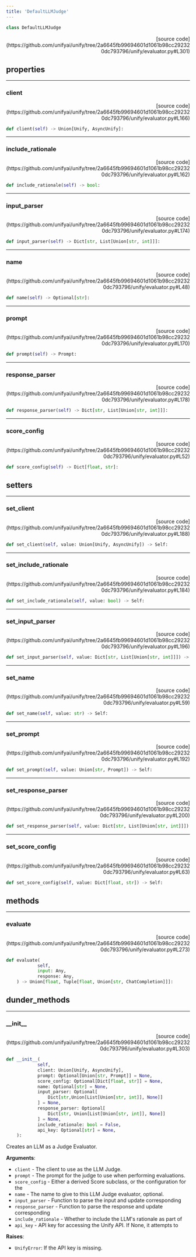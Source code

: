 ```yaml
---
title: 'DefaultLLMJudge'
---
```


```python
class DefaultLLMJudge
```

<p align="right">[source code](https://github.com/unifyai/unify/tree/2a6645fb99694601d1061b98cc292320dc793796/unify/evaluator.py#L301)</p>



## properties

---

### client

<p align="right">[source code](https://github.com/unifyai/unify/tree/2a6645fb99694601d1061b98cc292320dc793796/unify/evaluator.py#L166)</p>

```python
def client(self) -> Union[Unify, AsyncUnify]:
```



---

### include\_rationale

<p align="right">[source code](https://github.com/unifyai/unify/tree/2a6645fb99694601d1061b98cc292320dc793796/unify/evaluator.py#L162)</p>

```python
def include_rationale(self) -> bool:
```



---

### input\_parser

<p align="right">[source code](https://github.com/unifyai/unify/tree/2a6645fb99694601d1061b98cc292320dc793796/unify/evaluator.py#L174)</p>

```python
def input_parser(self) -> Dict[str, List[Union[str, int]]]:
```



---

### name

<p align="right">[source code](https://github.com/unifyai/unify/tree/2a6645fb99694601d1061b98cc292320dc793796/unify/evaluator.py#L48)</p>

```python
def name(self) -> Optional[str]:
```



---

### prompt

<p align="right">[source code](https://github.com/unifyai/unify/tree/2a6645fb99694601d1061b98cc292320dc793796/unify/evaluator.py#L170)</p>

```python
def prompt(self) -> Prompt:
```



---

### response\_parser

<p align="right">[source code](https://github.com/unifyai/unify/tree/2a6645fb99694601d1061b98cc292320dc793796/unify/evaluator.py#L178)</p>

```python
def response_parser(self) -> Dict[str, List[Union[str, int]]]:
```



---

### score\_config

<p align="right">[source code](https://github.com/unifyai/unify/tree/2a6645fb99694601d1061b98cc292320dc793796/unify/evaluator.py#L52)</p>

```python
def score_config(self) -> Dict[float, str]:
```



## setters

---

### set\_client

<p align="right">[source code](https://github.com/unifyai/unify/tree/2a6645fb99694601d1061b98cc292320dc793796/unify/evaluator.py#L188)</p>

```python
def set_client(self, value: Union[Unify, AsyncUnify]) -> Self:
```



---

### set\_include\_rationale

<p align="right">[source code](https://github.com/unifyai/unify/tree/2a6645fb99694601d1061b98cc292320dc793796/unify/evaluator.py#L184)</p>

```python
def set_include_rationale(self, value: bool) -> Self:
```



---

### set\_input\_parser

<p align="right">[source code](https://github.com/unifyai/unify/tree/2a6645fb99694601d1061b98cc292320dc793796/unify/evaluator.py#L196)</p>

```python
def set_input_parser(self, value: Dict[str, List[Union[str, int]]]) -> Self:
```



---

### set\_name

<p align="right">[source code](https://github.com/unifyai/unify/tree/2a6645fb99694601d1061b98cc292320dc793796/unify/evaluator.py#L59)</p>

```python
def set_name(self, value: str) -> Self:
```



---

### set\_prompt

<p align="right">[source code](https://github.com/unifyai/unify/tree/2a6645fb99694601d1061b98cc292320dc793796/unify/evaluator.py#L192)</p>

```python
def set_prompt(self, value: Union[str, Prompt]) -> Self:
```



---

### set\_response\_parser

<p align="right">[source code](https://github.com/unifyai/unify/tree/2a6645fb99694601d1061b98cc292320dc793796/unify/evaluator.py#L200)</p>

```python
def set_response_parser(self, value: Dict[str, List[Union[str, int]]]) -> Self:
```



---

### set\_score\_config

<p align="right">[source code](https://github.com/unifyai/unify/tree/2a6645fb99694601d1061b98cc292320dc793796/unify/evaluator.py#L63)</p>

```python
def set_score_config(self, value: Dict[float, str]) -> Self:
```



## methods

---

### evaluate

<p align="right">[source code](https://github.com/unifyai/unify/tree/2a6645fb99694601d1061b98cc292320dc793796/unify/evaluator.py#L273)</p>

```python
def evaluate(
            self,
            input: Any,
            response: Any,
    ) -> Union[float, Tuple[float, Union[str, ChatCompletion]]]:
```



## dunder_methods

---

### \_\_init\_\_

<p align="right">[source code](https://github.com/unifyai/unify/tree/2a6645fb99694601d1061b98cc292320dc793796/unify/evaluator.py#L303)</p>

```python
def __init__(
            self,
            client: Union[Unify, AsyncUnify],
            prompt: Optional[Union[str, Prompt]] = None,
            score_config: Optional[Dict[float, str]] = None,
            name: Optional[str] = None,
            input_parser: Optional[
                Dict[str,Union[List[Union[str, int]], None]]
            ] = None,
            response_parser: Optional[
                Dict[str, Union[List[Union[str, int]], None]]
            ] = None,
            include_rationale: bool = False,
            api_key: Optional[str] = None,
    ):
```

Creates an LLM as a Judge Evaluator.

**Arguments**:

- `client` - The client to use as the LLM Judge.
- `prompt` - The prompt for the judge to use when performing evaluations.
- `score_config` - Either a derived Score subclass, or the configuration for the
- `name` - The name to give to this LLM Judge evaluator, optional.
- `input_parser` - Function to parse the input and update corresponding
- `response_parser` - Function to parse the response and update corresponding
- `include_rationale` - Whether to include the LLM's rationale as part of
- `api_key` - API key for accessing the Unify API. If None, it attempts to



**Raises**:

- `UnifyError`: If the API key is missing.